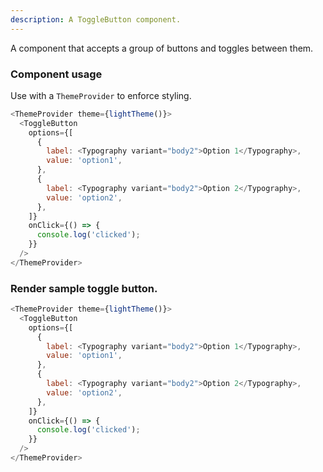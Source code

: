```yaml
---
description: A ToggleButton component.
---
```



A component that accepts a group of buttons and toggles between them.

### Component usage

Use with a `ThemeProvider` to enforce styling.

```js
<ThemeProvider theme={lightTheme()}>
  <ToggleButton
    options={[
      {
        label: <Typography variant="body2">Option 1</Typography>,
        value: 'option1',
      },
      {
        label: <Typography variant="body2">Option 2</Typography>,
        value: 'option2',
      },
    ]}
    onClick={() => {
      console.log('clicked');
    }}
  />
</ThemeProvider>
```

### Render sample toggle button.

```js live
<ThemeProvider theme={lightTheme()}>
  <ToggleButton
    options={[
      {
        label: <Typography variant="body2">Option 1</Typography>,
        value: 'option1',
      },
      {
        label: <Typography variant="body2">Option 2</Typography>,
        value: 'option2',
      },
    ]}
    onClick={() => {
      console.log('clicked');
    }}
  />
</ThemeProvider>
```
